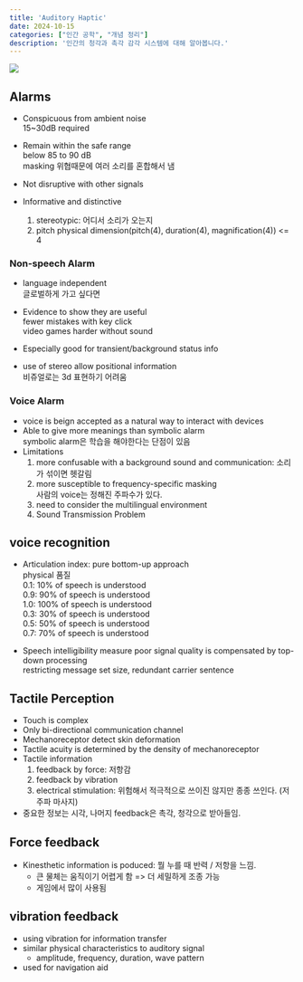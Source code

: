 ```yaml
---
title: 'Auditory Haptic'
date: 2024-10-15
categories: ["인간 공학", "개념 정리"]
description: '인간의 청각과 촉각 감각 시스템에 대해 알아봅니다.'
---
```


![](/img/human-thumb.jpg){.post-thumbnail}

## Alarms

- Conspicuous from ambient noise  
  15~30dB required  

- Remain within the safe range  
  below 85 to 90 dB  
  masking 위협때문에 여러 소리를 혼합해서 냄

- Not disruptive with other signals
- Informative and distinctive
  1. stereotypic: 어디서 소리가 오는지
  2. pitch
  physical dimension(pitch(4), duration(4), magnification(4)) <= 4

### Non-speech Alarm

- language independent  
  글로벌하게 가고 싶다면
- Evidence to show they are useful  
  fewer mistakes with key click  
  video games harder without sound

- Especially good for transient/background status info
- use of stereo allow positional information  
  비쥬얼로는 3d 표현하기 어려움

### Voice Alarm

- voice is beign accepted as a natural way to interact with devices
- Able to give more meanings than symbolic alarm  
  symbolic alarm은 학습을 해야한다는 단점이 있음
- Limitations  
  1. more confusable with a background sound and communication: 소리가 섞이면 헷갈림
  2. more susceptible to frequency-specific masking  
     사람의 voice는 정해진 주파수가 있다.  
  3. need to consider the multilingual environment
  4. Sound Transmission Problem

## voice recognition

- Articulation index: pure bottom-up approach  
  physical 품질  
  0.1: 10% of speech is understood  
  0.9: 90% of speech is understood  
  1.0: 100% of speech is understood  
  0.3: 30% of speech is understood  
  0.5: 50% of speech is understood  
  0.7: 70% of speech is understood

- Speech intelligibility measure
  poor signal quality is compensated by top-down processing  
  restricting message set size, redundant carrier sentence

## Tactile Perception

- Touch is complex
- Only bi-directional communication channel
- Mechanoreceptor detect skin deformation
- Tactile acuity is determined by the density of mechanoreceptor
- Tactile information
  1. feedback by force: 저항감
  2. feedback by vibration
  3. electrical stimulation: 위험해서 적극적으로 쓰이진 않지만 종종 쓰인다. (저주파 마사지)

- 중요한 정보는 시각, 나머지 feedback은 촉각, 청각으로 받아들임.  

## Force feedback

- Kinesthetic information is poduced: 뭘 누를 때 반력 / 저항을 느낌.  
  - 큰 물체는 움직이기 어렵게 함 => 더 세밀하게 조종 가능
  - 게임에서 많이 사용됨

## vibration feedback

- using vibration for information transfer
- similar physical characteristics to auditory signal  
  - amplitude, frequency, duration, wave pattern
- used for navigation aid

